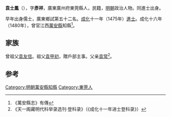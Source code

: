 '''袁士鳳'''（{{bd|1452年||？}}），字'''彥祥'''，廣東廣州府東莞縣人，民籍，[[明朝|明朝]]政治人物。同進士出身。

早年出身儒士，廣東鄉試第五十二名。[[成化|成化]]十一年（1475年）[[進士|進士]]。成化十六年（1480年），曾官江西[[萬安縣|萬安縣]]知縣<ref>《萬安縣志》有傳</ref>。

==家族==
曾祖父[[袁友信|袁友信]]。祖父[[袁甲初|袁甲初]]，贈戶部主事。父亲[[袁常|袁常]]<ref>《天一阁藏明代科举录选刊·登科录》（《成化十一年进士登科录》）</ref>。

==参考==
{{reflist}}
{{明朝人物小作品}}
{{成化十一年乙未科殿試金榜}}
{{DEFAULTSORT:Yuan袁}}

[[Category:明朝萬安縣知縣|Category:明朝萬安縣知縣]]
[[Category:東莞人|Category:東莞人]]